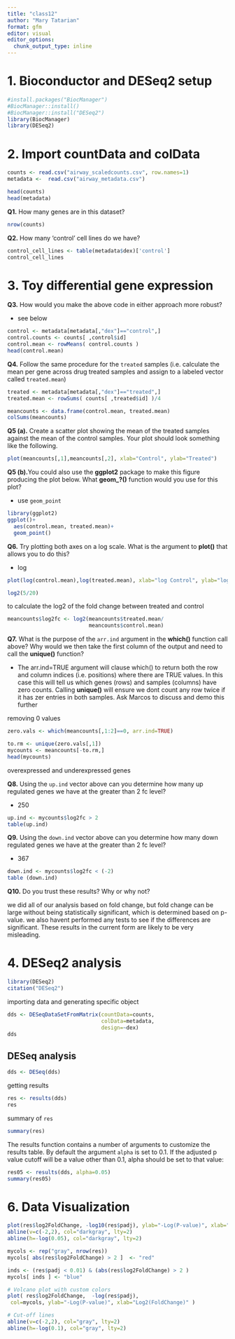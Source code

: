```yaml
---
title: "class12"
author: "Mary Tatarian"
format: gfm
editor: visual
editor_options: 
  chunk_output_type: inline
---
```


# 1. Bioconductor and DESeq2 setup

```r
#install.packages("BiocManager")
#BiocManager::install()
#BiocManager::install("DESeq2")
library(BiocManager)
library(DESeq2)
```

# 2. Import countData and colData

```r
counts <- read.csv("airway_scaledcounts.csv", row.names=1)
metadata <-  read.csv("airway_metadata.csv")
```

```r
head(counts)
head(metadata)
```

**Q1.** How many genes are in this dataset?

```r
nrow(counts)
```

**Q2.** How many 'control' cell lines do we have?

```r
control_cell_lines <- table(metadata$dex)['control']
control_cell_lines
```

# 3. Toy differential gene expression

**Q3.** How would you make the above code in either approach more robust?

-   see below

```r
control <- metadata[metadata[,"dex"]=="control",]
control.counts <- counts[ ,control$id]
control.mean <- rowMeans( control.counts ) 
head(control.mean)
```

**Q4.** Follow the same procedure for the `treated` samples (i.e. calculate the mean per gene across drug treated samples and assign to a labeled vector called `treated.mean`)

```r
treated <- metadata[metadata[,"dex"]=="treated",]
treated.mean <- rowSums( counts[ ,treated$id] )/4
```

```r
meancounts <- data.frame(control.mean, treated.mean)
colSums(meancounts) 
```

**Q5 (a).** Create a scatter plot showing the mean of the treated samples against the mean of the control samples. Your plot should look something like the following.

```r
plot(meancounts[,1],meancounts[,2], xlab="Control", ylab="Treated")
```

**Q5 (b).**You could also use the **ggplot2** package to make this figure producing the plot below. What **geom\_?()** function would you use for this plot?

-   use `geom_point`

```r
library(ggplot2)
ggplot()+
  aes(control.mean, treated.mean)+
  geom_point()
```

**Q6.** Try plotting both axes on a log scale. What is the argument to **plot()** that allows you to do this?

-   log

```r
plot(log(control.mean),log(treated.mean), xlab="log Control", ylab="log Mean")
```

```r
log2(5/20)
```

to calculate the log2 of the fold change between treated and control

```r
meancounts$log2fc <- log2(meancounts$treated.mean/
                          meancounts$control.mean)
```

**Q7.** What is the purpose of the `arr.ind` argument in the **which()** function call above? Why would we then take the first column of the output and need to call the **unique()** function?

-   The arr.ind=TRUE argument will clause which() to return both the row and column indices (i.e. positions) where there are TRUE values. In this case this will tell us which genes (rows) and samples (columns) have zero counts. Calling **unique()** will ensure we dont count any row twice if it has zer entries in both samples. Ask Marcos to discuss and demo this further

removing 0 values

```r
zero.vals <- which(meancounts[,1:2]==0, arr.ind=TRUE)

to.rm <- unique(zero.vals[,1])
mycounts <- meancounts[-to.rm,]
head(mycounts)
```

overexpressed and underexpressed genes

**Q8.** Using the `up.ind` vector above can you determine how many up regulated genes we have at the greater than 2 fc level?

-   250

```r
up.ind <- mycounts$log2fc > 2
table(up.ind)
```

**Q9.** Using the `down.ind` vector above can you determine how many down regulated genes we have at the greater than 2 fc level?

-   367

```r
down.ind <- mycounts$log2fc < (-2)
table (down.ind)
```

**Q10.** Do you trust these results? Why or why not?

we did all of our analysis based on fold change, but fold change can be large without being statistically significant, which is determined based on p-value. we also havent performed any tests to see if the differences are significant. These results in the current form are likely to be very misleading.

# 4. DESeq2 analysis

```r
library(DESeq2)
citation("DESeq2")
```

importing data and generating specific object

```r
dds <- DESeqDataSetFromMatrix(countData=counts, 
                              colData=metadata, 
                              design=~dex)
dds
```

## DESeq analysis

```r
dds <- DESeq(dds)
```

getting results

```r
res <- results(dds)
res
```

summary of `res`

```r
summary(res)
```

The results function contains a number of arguments to customize the results table. By default the argument `alpha` is set to 0.1. If the adjusted p value cutoff will be a value other than 0.1, alpha should be set to that value:

```r
res05 <- results(dds, alpha=0.05)
summary(res05)
```

# 6. Data Visualization

```r
plot(res$log2FoldChange, -log10(res$padj), ylab="-Log(P-value)", xlab="Log2(FoldChange)")
abline(v=c(-2,2), col="darkgray", lty=2)
abline(h=-log(0.05), col="darkgray", lty=2)

```

```r
mycols <- rep("gray", nrow(res))
mycols[ abs(res$log2FoldChange) > 2 ]  <- "red" 

inds <- (res$padj < 0.01) & (abs(res$log2FoldChange) > 2 )
mycols[ inds ] <- "blue"

# Volcano plot with custom colors 
plot( res$log2FoldChange,  -log(res$padj), 
 col=mycols, ylab="-Log(P-value)", xlab="Log2(FoldChange)" )

# Cut-off lines
abline(v=c(-2,2), col="gray", lty=2)
abline(h=-log(0.1), col="gray", lty=2)
```
